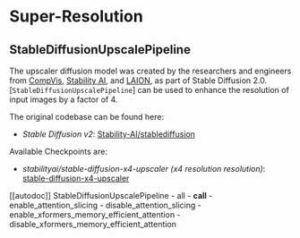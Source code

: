 <!--Copyright 2022 The HuggingFace Team. All rights reserved.

Licensed under the Apache License, Version 2.0 (the "License"); you may not use this file except in compliance with
the License. You may obtain a copy of the License at

http://www.apache.org/licenses/LICENSE-2.0

Unless required by applicable law or agreed to in writing, software distributed under the License is distributed on
an "AS IS" BASIS, WITHOUT WARRANTIES OR CONDITIONS OF ANY KIND, either express or implied. See the License for the
specific language governing permissions and limitations under the License.
-->

# Super-Resolution

## StableDiffusionUpscalePipeline

The upscaler diffusion model was created by the researchers and engineers from [CompVis](https://github.com/CompVis), [Stability AI](https://stability.ai/), and [LAION](https://laion.ai/), as part of Stable Diffusion 2.0. [`StableDiffusionUpscalePipeline`] can be used to enhance the resolution of input images by a factor of 4.

The original codebase can be found here: 
- *Stable Diffusion v2*: [Stability-AI/stablediffusion](https://github.com/Stability-AI/stablediffusion#image-upscaling-with-stable-diffusion)

Available Checkpoints are:
- *stabilityai/stable-diffusion-x4-upscaler (x4 resolution resolution)*: [stable-diffusion-x4-upscaler](https://huggingface.co/stabilityai/stable-diffusion-x4-upscaler)


[[autodoc]] StableDiffusionUpscalePipeline
	- all
	- __call__
	- enable_attention_slicing
	- disable_attention_slicing
	- enable_xformers_memory_efficient_attention
	- disable_xformers_memory_efficient_attention